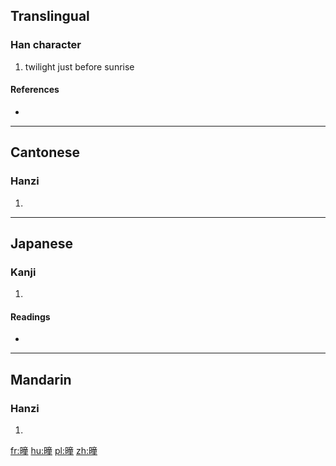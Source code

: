==Translingual==

===Han character===
{{Han char|rn=72|rad=日|as=12|sn=16|four=6001<sub>4</sub>|canj=日卜廿土 (AYTG)}}

# twilight just before sunrise

====References====
* {{Han ref|kx=0500.160|dkj=14175|dj=0870.110|hdz=21537.080|uh=66C8|ud=26312|bh=E9B3|bd=59827}}

----

==Cantonese==

===Hanzi===
{{yue-hanzi|jyut=|y=tung4}}

# {{defn|lang=yue|sort=日12}}

----

==Japanese==

===Kanji===
{{ja-kanji|grade=|rs=日12}}

# {{defn|lang=ja|sort=日12}}

====Readings====
* {{ja-readings|on=[[とう]] (tō), [[つ]] (tsu)|kun=[[ほのぐらい]] (honogurai)}}

----

==Mandarin==

===Hanzi===
{{cmn-hanzi|pin=[[tóng]] ([[tong2]])|wg=t'ung<sup>2</sup>}}

# {{defn|lang=cmn|sort=日12}}

[[fr:曈]]
[[hu:曈]]
[[pl:曈]]
[[zh:曈]]